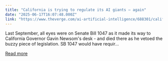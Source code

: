 ```yaml
---
title: "California is trying to regulate its AI giants — again"
date: "2025-06-17T16:07:48.000Z"
link: "https://www.theverge.com/ai-artificial-intelligence/688301/california-is-trying-to-regulate-its-ai-giants-again"
---
```


Last September, all eyes were on Senate Bill 1047 as it made its way to California Governor Gavin Newsom's desk - and died there as he vetoed the buzzy piece of legislation. 
SB 1047 would have requir...

[Read more](https://www.theverge.com/ai-artificial-intelligence/688301/california-is-trying-to-regulate-its-ai-giants-again)
